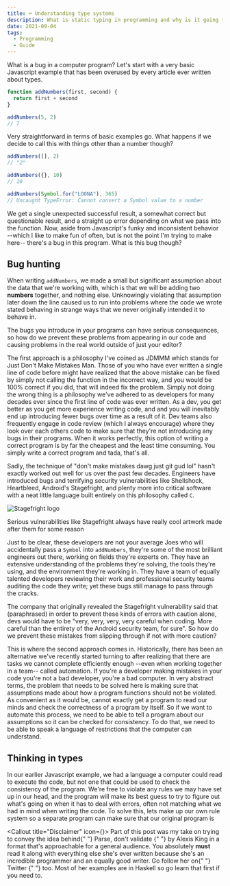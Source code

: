 ```yaml
---
title: ⌨️ Understanding type systems
description: What is static typing in programming and why is it going to change your life?
date: 2021-09-04
tags:
  - Programming
  - Guide
---
```


What is a bug in a computer program? Let's start with a very basic Javascript example that has been overused by every article ever written about types.

```js
function addNumbers(first, second) {
  return first + second
}

addNumbers(5, 2)
// 7
```

Very straightforward in terms of basic examples go. What happens if we decide to call this with things other than a number though?

```js
addNumbers([], 2)
// "2"

addNumbers({}, 10)
// 10

addNumbers(Symbol.for("LOONA"), 365)
// Uncaught TypeError: Cannot convert a Symbol value to a number
```

We get a single unexpected successful result, a somewhat correct but questionable result, and a straight up error depending on what we pass into the function. Now, aside from Javascript's funky and inconsistent behavior --which I like to make fun of often, but is not the point I'm trying to make here-- there's a bug in this program. What is this bug though?

## Bug hunting

When writing `addNumbers`, we made a small but significant assumption about the data that we're working with, which is that we will be adding two **numbers** together, and nothing else. Unknowingly violating that assumption later down the line caused us to run into problems where the code we wrote stated behaving in strange ways that we never originally intended it to behave in.

The bugs you introduce in your programs can have serious consequences, so how do we prevent these problems from appearing in our code and causing problems in the real world outside of just your editor?

The first approach is a philosophy I've coined as JDMMM which stands for <T>Just Don't Make Mistakes Man</T>. Those of you who have ever written a single line of code before might have realized that the above mistake can be fixed by simply not calling the function in the incorrect way, and you would be 100% correct if you did, that will indeed fix the problem. Simply not doing the wrong thing is a philosophy we've adhered to as developers for many decades ever since the first line of code was ever written. As a dev, you get better as you get more experience writing code, and and you will inevitably end up introducing fewer bugs over time as a result of it. Dev teams also frequently engage in code review (which I always encourage) where they look over each others code to make sure that they're not introducing any bugs in their programs. When it works perfectly, this option of writing a correct program is by far the cheapest and the least time consuming. You simply write a correct program and tada, that's all.

Sadly, the technique of "don't make mistakes dawg just git gud lol" hasn't exactly worked out well for us over the past few decades. Engineers have introduced bugs and terrifying security vulnerabilities like <Link href="https://youtu.be/MyldPMn95kk" target="_blank">Shellshock</Link>, Heartbleed, Android's Stagefright, and plenty more into critical software with a neat little language built entirely on this philosophy called `C`.

![Stagefright logo](./stagefright.jpg)

<Text textAlign="center" layerStyle="textTertiary" mb={3}>
  Serious vulnerabilities like Stagefright always have really cool artwork made
  after them for some reason
</Text>

Just to be clear, these developers are not your average Joes who will accidentally pass a `Symbol` into `addNumbers`, they're some of the most brilliant engineers out there, working on fields they're experts on. They have an extensive understanding of the problems they're solving, the tools they're using, and the environment they're working in. They have a team of equally talented developers reviewing their work and professional security teams auditing the code they write; yet these bugs still manage to pass through the cracks.

The company that originally revealed the Stagefright vulnerability said that (paraphrased) in order to prevent these kinds of errors with caution alone, devs would have to be "very, very, very, very careful when coding. More careful than the entirety of the Android security team, for sure". So how do we prevent these mistakes from slipping through if not with more caution?

This is where the second approach comes in. Historically, there has been an alternative we've recently started turning to after realizing that there are tasks we cannot complete efficiently enough --even when working together in a team-- called automation. If you're a developer making mistakes in your code you're not a bad developer, you're a bad computer. In very abstract terms, the problem that needs to be solved here is making sure that assumptions made about how a program functions should not be violated. As convenient as it would be, cannot exactly get a program to read our minds and check the correctness of a program by itself. So if we want to automate this process, we need to be able to tell a program about our assumptions so it can be checked for consistency. To do that, we need to be able to speak a language of <T>restrictions</T> that the computer can understand.

## Thinking in types

In our earlier Javascript example, we had a language a computer could read to execute the code, but not one that could be used to check the consistency of the program. We're free to violate any rules we may have set up in our head, and the program will make its best guess to try to figure out what's going on when it has to deal with errors, often not matching what we had in mind when writing the code. To solve this, lets make up our own rule system so a separate program can make sure that our original program is


<Callout title="Disclaimer" icon={<RiAtFill />}>
  <Text w="full" fontSize="md" layerStyle="textSecondary">
    Part of this post was my take on trying to convey the idea behind{" "}
    <Link
      rel="noopener external"
      target="_blank"
      href="https://lexi-lambda.github.io/blog/2019/11/05/parse-don-t-validate/"
    >
      Parse, don't validate
    </Link>{" "}
    by Alexis King in a format that's approachable for a general audience. You
    absolutely <b>must</b> read it along with everything else she's ever written
    because she's an incredible programmer and an equally good writer. Go follow
    her on{" "}
    <Link target="_blank" href="https://twitter.com/lexi_lambda">
      Twitter
    </Link>{" "}
    too.
    <Box mt={2}>
      Most of her examples are in Haskell so go learn that first if you need to.
    </Box>
  </Text>
</Callout>
